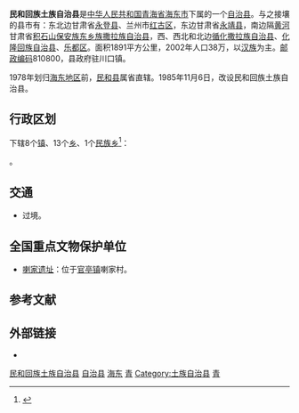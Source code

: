 {{Infobox China County
| Belong = [[青海省|青海省]][[海东市|海东市]]
}}

'''民和回族土族自治县'''是[[中华人民共和国|中华人民共和国]][[青海省|青海省]][[海东市|海东市]]下属的一个[[自治县|自治县]]。与之接壤的县市有：东北边甘肃省[[永登县|永登县]]、兰州市[[红古区|红古区]]，东边甘肃省[[永靖县|永靖县]]，南边隔[[黄河|黄河]]甘肃省[[积石山保安族东乡族撒拉族自治县|积石山保安族东乡族撒拉族自治县]]，西、西北和北边[[循化撒拉族自治县|循化撒拉族自治县]]、[[化隆回族自治县|化隆回族自治县]]、[[乐都区|乐都区]]。面积1891平方公里，2002年人口38万，以[[汉族|汉族]]为主。[[邮政编码|邮政编码]]810800，县政府驻川口镇。

1978年划归[[海东地区|海东地区]]前，[[民和县|民和县]]属省直辖。1985年11月6日，改设民和回族土族自治县。

== 行政区划 ==
{{PAGENAMEBASE}}下辖8个[[行政建制镇|镇]]、13个[[乡级行政区|乡]]、1个[[民族乡|民族乡]]<ref>{{PRC admin/ref sgc|63/02/22}}</ref>：

{{PRC admin/children|63/02/22}}。

== 交通 ==
* {{中国国道名|109}}过境。

==全国重点文物保护单位==
* [[喇家遗址|喇家遗址]]：位于[[官亭镇_(民和县)|官亭镇]]喇家村。

== 参考文献 ==
{{reflist}}

== 外部链接 ==
* {{Official website|http://www.minhe.gov.cn/|name=民和回族土族自治县人民政府}}

{{民和回族土族自治县行政区划}}
{{海东市行政区划}}
{{青海行政区划}}
{{国家级贫困县|前}}
{{中华人民共和国民族自治地方/回族}}
{{中华人民共和国民族自治地方/其他}}

[[Category:民和回族土族自治县|]]
[[Category:海东行政区划|自治县]]
[[Category:青海自治县份|海东]]
[[Category:中国回族自治县|青]]
[[Category:土族自治县|Category:土族自治县]]
[[Category:原国家级贫困县|青]]
